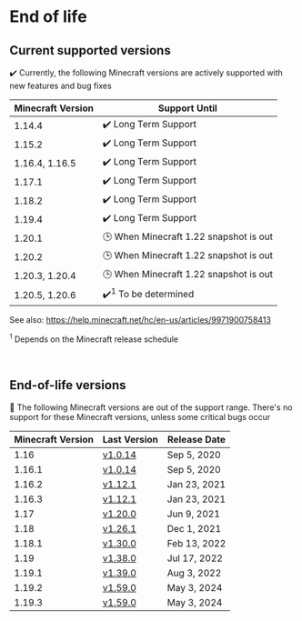 # End of life

## Current supported versions

✔️ Currently, the following Minecraft versions are actively supported with new features and bug fixes

| Minecraft Version | Support Until                          |
|-------------------|----------------------------------------|
| 1.14.4            | ✔️ Long Term Support                   |
| 1.15.2            | ✔️ Long Term Support                   |
| 1.16.4, 1.16.5    | ✔️ Long Term Support                   |
| 1.17.1            | ✔️ Long Term Support                   |
| 1.18.2            | ✔️ Long Term Support                   |
| 1.19.4            | ✔️ Long Term Support                   |
| 1.20.1            | 🕒 When Minecraft 1.22 snapshot is out |
| 1.20.2            | 🕒 When Minecraft 1.22 snapshot is out |
| 1.20.3, 1.20.4    | 🕒 When Minecraft 1.22 snapshot is out |
| 1.20.5, 1.20.6    | ✔️<sup>1</sup> To be determined        |

See also: https://help.minecraft.net/hc/en-us/articles/9971900758413

<sup>1</sup> Depends on the Minecraft release schedule

<br/>

## End-of-life versions

👻 The following Minecraft versions are out of the support range. 
There's no support for these Minecraft versions, unless some critical bugs occur

| Minecraft Version | Last Version                                                                              | Release Date |
|-------------------|-------------------------------------------------------------------------------------------|--------------|
| 1.16              | [v1.0.14](https://github.com/TISUnion/Carpet-TIS-Addition/releases/tag/1.0.14%2Bbuild.24) | Sep 5, 2020  |
| 1.16.1            | [v1.0.14](https://github.com/TISUnion/Carpet-TIS-Addition/releases/tag/1.0.14%2Bbuild.24) | Sep 5, 2020  |
| 1.16.2            | [v1.12.1](https://github.com/TISUnion/Carpet-TIS-Addition/releases/tag/v1.12.1)           | Jan 23, 2021 |
| 1.16.3            | [v1.12.1](https://github.com/TISUnion/Carpet-TIS-Addition/releases/tag/v1.12.1)           | Jan 23, 2021 |
| 1.17              | [v1.20.0](https://github.com/TISUnion/Carpet-TIS-Addition/releases/tag/v1.20.0)           | Jun 9, 2021  |
| 1.18              | [v1.26.1](https://github.com/TISUnion/Carpet-TIS-Addition/releases/tag/v1.26.0)           | Dec 1, 2021  |
| 1.18.1            | [v1.30.0](https://github.com/TISUnion/Carpet-TIS-Addition/releases/tag/v1.30.0)           | Feb 13, 2022 |
| 1.19              | [v1.38.0](https://github.com/TISUnion/Carpet-TIS-Addition/releases/tag/v1.38.0)           | Jul 17, 2022 |
| 1.19.1            | [v1.39.0](https://github.com/TISUnion/Carpet-TIS-Addition/releases/tag/v1.39.0)           | Aug 3, 2022  |
| 1.19.2            | [v1.59.0](https://github.com/TISUnion/Carpet-TIS-Addition/releases/tag/v1.59.0)           | May 3, 2024  |
| 1.19.3            | [v1.59.0](https://github.com/TISUnion/Carpet-TIS-Addition/releases/tag/v1.59.0)           | May 3, 2024  |

<style>{`
:root {
  --ifm-table-cell-padding: 0.5rem;
}
`}</style>
